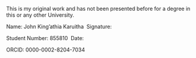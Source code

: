 \vspace{45mm}

This is my original work and has not been presented before for a degree in this or any other University. 

\vspace{25mm}

Name: John King'athia Karuitha \hfill\ Signature: \ldots \ldots \ldots \ldots \ldots \ldots \ldots

\vspace{3mm}

Student Number: 855810 \hfill\ Date: \today

\vspace{10mm}

ORCID: 0000-0002-8204-7034